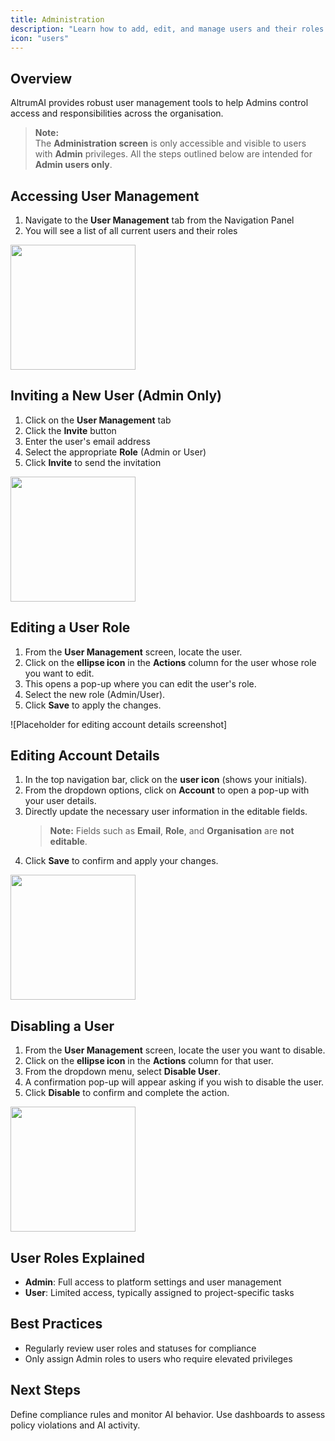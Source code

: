 ```yaml
---
title: Administration
description: "Learn how to add, edit, and manage users and their roles within AltrumAI"
icon: "users"
---
```


## Overview

AltrumAI provides robust user management tools to help Admins control access and responsibilities across the organisation.
> **Note:**  
> The **Administration screen** is only accessible and visible to users with **Admin** privileges. All the steps outlined below are intended for **Admin users only**.

## Accessing User Management

1. Navigate to the **User Management** tab from the Navigation Panel
2. You will see a list of all current users and their roles

<img height="200" src="/images/acess-user-management.png" />

## Inviting a New User (Admin Only)

1. Click on the **User Management** tab
2. Click the **Invite** button
3. Enter the user's email address
4. Select the appropriate **Role** (Admin or User)
5. Click **Invite** to send the invitation

<img height="200" src="/images/edit-role.png" />

## Editing a User Role

1. From the **User Management** screen, locate the user.
2. Click on the **ellipse icon** in the **Actions** column for the user whose role you want to edit.
3. This opens a pop-up where you can edit the user's role.
4. Select the new role (Admin/User).
5. Click **Save** to apply the changes.

![Placeholder for editing account details screenshot]

## Editing Account Details

1. In the top navigation bar, click on the **user icon** (shows your initials).
2. From the dropdown options, click on **Account** to open a pop-up with your user details.
3. Directly update the necessary user information in the editable fields.  
   > **Note:** Fields such as **Email**, **Role**, and **Organisation** are **not editable**.
4. Click **Save** to confirm and apply your changes.

<img height="200" src="/images/edit-account-details.png" />

## Disabling a User

1. From the **User Management** screen, locate the user you want to disable.
2. Click on the **ellipse icon** in the **Actions** column for that user.
3. From the dropdown menu, select **Disable User**.
4. A confirmation pop-up will appear asking if you wish to disable the user.
5. Click **Disable** to confirm and complete the action.

<img height="200" src="/images/disable-user.png" />

## User Roles Explained

- **Admin**: Full access to platform settings and user management
- **User**: Limited access, typically assigned to project-specific tasks

## Best Practices

- Regularly review user roles and statuses for compliance
- Only assign Admin roles to users who require elevated privileges

## Next Steps

<CardGroup cols={2}>
  <Card
    title="Create Project"
    icon="shield-halved"
    href="/product-guide/projects"
  >
    Define compliance rules and monitor AI behavior.
  </Card>
  <Card
    title="Configure Policies"
    icon="clipboard-list"
    href="/product-guide/policies"
  >
    Use dashboards to assess policy violations and AI activity.
  </Card>
</CardGroup>
